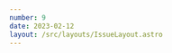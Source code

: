 ```yaml
---
number: 9
date: 2023-02-12
layout: /src/layouts/IssueLayout.astro
---
```



<Title title={`Issue ${frontmatter.number}`} date={frontmatter.date} />

<NewsletterSponsorSlot
  title="Put your mobile releases on autopilot."
  url="https://get.runway.team/get-started?utm_campaign%3DiOS%20CI%20Newsletter%26utm_medium%3Dweb%26utm_source%3DiOS%20CI%20Newsletter%20Issue%208%26utm_content%3Djan_29_23"
  description="No more cat-herding, spreadsheets, or steady drip of manual busywork. Runway helps your team level up your release coordination and automation, from kickoff to release to rollout."
  image="/runway-alt.png"
/>

Before we get started, I wanted to say thanks for the awesome support everyone has been showing for the iOS CI Newsletter. I'm over the moon to say that we're now over **500** **subscribers!** 🎉🚀

In other news, this coming week we're starting a two-week sprint at work to help us tackle tech debt and improve the state of our codebase. As part of this effort, I will be looking at replacing some **3rd party Cocoapods dependencies with their Swift Package Manager equivalents**.

We also want to investigate if it's possible to commit the Swift Package Manager dependencies to source control just like we do with Cocoapods dependencies at the moment, which is going to be interesting. I will be reporting my findings both in my [blog](https://www.polpiella.dev?utm_campaign=iOS%20CI%20Newsletter&utm_medium=web&utm_source=iOS%20CI%20Newsletter%20Issue%209&utm_content=feb_12_23) and in the next issue of the newsletter, wish me luck! 🤞

## [Using App Store Connect API to trigger Xcode Cloud workflows](https://www.polpiella.dev/using-app-store-connect-api-to-trigger-xcode-cloud-workflows?utm_campaign=iOS%20CI%20Newsletter&utm_medium=web&utm_source=iOS%20CI%20Newsletter%20Issue%209&utm_content=feb_12_23)

Did you know that the App Store Connect API has a set of endpoints to handle Xcode Cloud related tasks? In this article I show you how you can, with the help of the [appstoreconnect-swift-sdk](https://github.com/AvdLee/appstoreconnect-swift-sdk?utm_campaign=iOS%20CI%20Newsletter&utm_medium=web&utm_source=iOS%20CI%20Newsletter%20Issue%209&utm_content=feb_12_23) Swift package, get a list of Xcode Cloud products and their workflows, which you can then trigger! 🎉

This can come in incredibly useful to extend Xcode Cloud's built in functionalities by building custom triggers and dashboards.

## [GitHub merge queues are now on public beta](https://github.blog/changelog/2023-02-08-pull-request-merge-queue-public-beta?utm_campaign=iOS%20CI%20Newsletter&utm_medium=web&utm_source=iOS%20CI%20Newsletter%20Issue%209&utm_content=feb_12_23)

[GitHub](https://twitter.com/github?utm_campaign=iOS%20CI%20Newsletter&utm_medium=web&utm_source=iOS%20CI%20Newsletter%20Issue%209&utm_content=feb_12_23) have announced that the pull request merge feature is now available in public beta 🎉  If you're not familiar with how merge queues work, they are a way of automating merges by creating temporary branches containing the latest changes from both the target branch and any other PRs waiting in the queue. Any CI/CD checks are then run against the new temporary branch and **only if they succeed, the branch will be merged into main**.

You can learn more about how to enable and use this feature in [GitHub's documentation](https://docs.github.com/en/repositories/configuring-branches-and-merges-in-your-repository/configuring-pull-request-merges/managing-a-merge-queue?utm_campaign=iOS%20CI%20Newsletter&utm_medium=web&utm_source=iOS%20CI%20Newsletter%20Issue%209&utm_content=feb_12_23).

## [Beautifying your CI's test results](https://testableapple.com/beautifying-xctest-results?utm_campaign=iOS%20CI%20Newsletter&utm_medium=web&utm_source=iOS%20CI%20Newsletter%20Issue%209&utm_content=feb_12_23)

This week I'm sharing another great article by [Alexey](https://twitter.com/testableapple?utm_campaign=iOS%20CI%20Newsletter&utm_medium=web&utm_source=iOS%20CI%20Newsletter%20Issue%209&utm_content=feb_12_23) on how to make the output of your CI's [XCTest](https://developer.apple.com/documentation/xctest?utm_campaign=iOS%20CI%20Newsletter&utm_medium=web&utm_source=iOS%20CI%20Newsletter%20Issue%209&utm_content=feb_12_23) commands easier to read and parse.

We have been using [xcpretty](https://github.com/xcpretty/xcpretty?utm_campaign=iOS%20CI%20Newsletter&utm_medium=web&utm_source=iOS%20CI%20Newsletter%20Issue%209&utm_content=feb_12_23) for quite some time at work and I have to say it makes it a lot easier to find failures in otherwise hard-to-read logs ✨.

## [Tips for creating good pull requests](https://www.danijelavrzan.com/posts/2023/02/create-pull-request?utm_campaign=iOS%20CI%20Newsletter&utm_medium=web&utm_source=iOS%20CI%20Newsletter%20Issue%209&utm_content=feb_12_23)

I really enjoyed reading this article by [Danijela](https://twitter.com/dvrzan?utm_campaign=iOS%20CI%20Newsletter&utm_medium=web&utm_source=iOS%20CI%20Newsletter%20Issue%209&utm_content=feb_12_23) where she shares 5 tips on how to create good pull requests. It made me think of another tip that I always keep in mind when I have to open a pull request:

Make sure the CI passes before you share the pull request with your teammates so that you don't have to push fixes again and ask for a re-review ✅.

## [How big open-source projects handle CI/CD](https://rudrank.blog/open-source-ios-projects?utm_campaign=iOS%20CI%20Newsletter&utm_medium=web&utm_source=iOS%20CI%20Newsletter%20Issue%209&utm_content=feb_12_23)

Earlier this year, [Rudrank](https://twitter.com/rudrankriyam?utm_campaign=iOS%20CI%20Newsletter&utm_medium=web&utm_source=iOS%20CI%20Newsletter%20Issue%209&utm_content=feb_12_23) wrote an article with a list of popular Open-Source iOS codebases. Since all their code is public, these projects provide an amazing learning resource on how apps with big codebases handle certain challenges.

If you're interested in learning more about how big projects handle CI/CD, you can find some examples in the repositories listed in the article.
